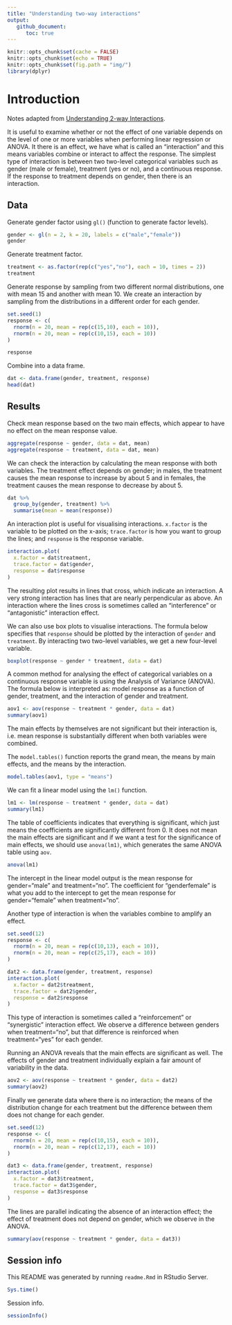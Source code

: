 ```yaml
---
title: "Understanding two-way interactions"
output:
   github_document:
      toc: true
---
```


```r
knitr::opts_chunk$set(cache = FALSE)
knitr::opts_chunk$set(echo = TRUE)
knitr::opts_chunk$set(fig.path = "img/")
library(dplyr)
```

# Introduction

Notes adapted from [Understanding 2-way Interactions](https://data.library.virginia.edu/understanding-2-way-interactions/).

It is useful to examine whether or not the effect of one variable depends on the level of one or more variables when performing linear regression or ANOVA. It there is an effect, we have what is called an "interaction" and this means variables combine or interact to affect the response. The simplest type of interaction is between two two-level categorical variables such as gender (male or female), treatment (yes or no), and a continuous response. If the response to treatment depends on gender, then there is an interaction.

## Data

Generate gender factor using `gl()` (function to generate factor levels).

```r
gender <- gl(n = 2, k = 20, labels = c("male","female"))
gender
```

Generate treatment factor.

```r
treatment <- as.factor(rep(c("yes","no"), each = 10, times = 2))
treatment
```

Generate response by sampling from two different normal distributions, one with mean 15 and another with mean 10. We create an interaction by sampling from the distributions in a different order for each gender.

```r
set.seed(1)
response <- c(
  rnorm(n = 20, mean = rep(c(15,10), each = 10)),
  rnorm(n = 20, mean = rep(c(10,15), each = 10))
)

response
```

Combine into a data frame.

```r
dat <- data.frame(gender, treatment, response)
head(dat)
```

## Results

Check mean response based on the two main effects, which appear to have no effect on the mean response value.

```r
aggregate(response ~ gender, data = dat, mean)
aggregate(response ~ treatment, data = dat, mean)
```

We can check the interaction by calculating the mean response with both variables. The treatment effect depends on gender; in males, the treatment causes the mean response to increase by about 5 and in females, the treatment causes the mean response to decrease by about 5.

```r
dat %>%
  group_by(gender, treatment) %>%
  summarise(mean = mean(response))
```

An interaction plot is useful for visualising interactions. `x.factor` is the variable to be plotted on the x-axis; `trace.factor` is how you want to group the lines; and `response` is the response variable.

```r
interaction.plot(
  x.factor = dat$treatment,
  trace.factor = dat$gender,
  response = dat$response
)
```

The resulting plot results in lines that cross, which indicate an interaction. A very strong interaction has lines that are nearly perpendicular as above. An interaction where the lines cross is sometimes called an "interference" or "antagonistic" interaction effect.

We can also use box plots to visualise interactions. The formula below specifies that `response` should be plotted by the interaction of `gender` and `treatment`. By interacting two two-level variables, we get a new four-level variable.

```r
boxplot(response ~ gender * treatment, data = dat)
```

A common method for analysing the effect of categorical variables on a continuous response variable is using the Analysis of Variance (ANOVA). The formula below is interpreted as: model response as a function of gender, treatment, and the interaction of gender and treatment.

```r
aov1 <- aov(response ~ treatment * gender, data = dat)
summary(aov1)
```

The main effects by themselves are not significant but their interaction is, i.e. mean response is substantially different when both variables were combined.

The `model.tables()` function reports the grand mean, the means by main effects, and the means by the interaction.

```r
model.tables(aov1, type = "means")
```

We can fit a linear model using the `lm()` function.

```r
lm1 <- lm(response ~ treatment * gender, data = dat)
summary(lm1)
```

The table of coefficients indicates that everything is significant, which just means the coefficients are significantly different from 0. It does not mean the main effects are significant and if we want a test for the significance of main effects, we should use `anova(lm1)`, which generates the same ANOVA table using `aov`.

```r
anova(lm1)
```

The intercept in the linear model output is the mean response for gender="male" and treatment="no". The coefficient for "genderfemale" is what you add to the intercept to get the mean response for gender="female" when treatment="no".

Another type of interaction is when the variables combine to amplify an effect.

```r
set.seed(12)
response <- c(
  rnorm(n = 20, mean = rep(c(10,13), each = 10)),
  rnorm(n = 20, mean = rep(c(25,17), each = 10))
)

dat2 <- data.frame(gender, treatment, response)
interaction.plot(
  x.factor = dat2$treatment, 
  trace.factor = dat2$gender,
  response = dat2$response
)
```

This type of interaction is sometimes called a "reinforcement" or "synergistic" interaction effect. We observe a difference between genders when treatment="no", but that difference is reinforced when treatment="yes" for each gender.

Running an ANOVA reveals that the main effects are significant as well. The effects of gender and treatment individually explain a fair amount of variability in the data.

```r
aov2 <- aov(response ~ treatment * gender, data = dat2)
summary(aov2)
```

Finally we generate data where there is no interaction; the means of the distribution change for each treatment but the difference between them does not change for each gender.

```r
set.seed(12)
response <- c(
  rnorm(n = 20, mean = rep(c(10,15), each = 10)),
  rnorm(n = 20, mean = rep(c(12,17), each = 10))
)

dat3 <- data.frame(gender, treatment, response)
interaction.plot(
  x.factor = dat3$treatment, 
  trace.factor = dat3$gender,
  response = dat3$response
)
```

The lines are parallel indicating the absence of an interaction effect; the effect of treatment does not depend on gender, which we observe in the ANOVA.

```r
summary(aov(response ~ treatment * gender, data = dat3))
```

## Session info

This README was generated by running `readme.Rmd` in RStudio Server.

```r
Sys.time()
```

Session info.

```r
sessionInfo()
```